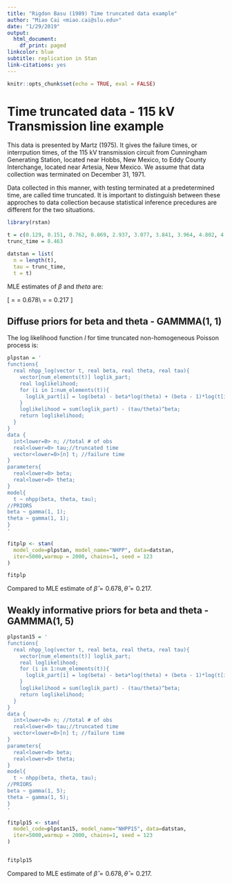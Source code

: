 ```yaml
---
title: "Rigdon Basu (1989) Time truncated data example"
author: "Miao Cai <miao.cai@slu.edu>"
date: "1/29/2019"
output:
  html_document:
    df_print: paged
linkcolor: blue
subtitle: replication in Stan
link-citations: yes
---
```


```r
knitr::opts_chunk$set(echo = TRUE, eval = FALSE)
```

# Time truncated data - 115 kV Transmission line example

This data is presented by Martz (1975). It gives the failure times, or interrpution times, of the 115 kV transmission circuit from Cunningham Generating Station, located near Hobbs, New Mexico, to Eddy County Interchange, located near Artesia, New Mexico. We assume that data collection was terminated on December 31, 1971.

Data collected in this manner, with testing terminated at a predetermined time, are called time truncated. It is important to distinguish between these approches to data collection because statistical inference precedures are different for the two situations.

```r
library(rstan)

t = c(0.129, 0.151, 0.762, 0.869, 2.937, 3.077, 3.841, 3.964, 4.802, 4.898, 7.868, 8.430)
trunc_time = 8.463

datstan = list(
  n = length(t),
  tau = trunc_time,
  t = t)
```

MLE estimates of $\beta$ and $theta$ are:

\[
\hat{\beta} = \frac{12}{\sum_{i=1}^{12}\ln(8.463/t_i)} = 0.678\\
\hat{\theta} = \frac{8.463}{12^{1/0.678}} = 0.217
\]


## Diffuse priors for beta and theta - GAMMMA(1, 1)

The log likelihood function $l$ for time truncated non-homogeneous Poisson process is:

\begin{align*}
l & = \log \Big(\prod_{i=1}^n\frac{\beta}{\theta}(\frac{t_i}{\theta})^{\beta - 1}\Big)e^{-(\tau/\theta)^\beta}\\
& = \sum_{i=1}^n\log\Big(\frac{\beta}{\theta}(\frac{t_i}{\theta})^{\beta - 1}\Big) - (\frac{\tau}{\theta})^\beta\\
& = n\log\beta - n\beta\log\theta + (\beta - 1)\sum_{i=1}^n\log t_i - (\frac{\tau}{\theta})^\beta
\end{align*}

```r
plpstan = '
functions{
  real nhpp_log(vector t, real beta, real theta, real tau){
    vector[num_elements(t)] loglik_part;
    real loglikelihood;
    for (i in 1:num_elements(t)){
      loglik_part[i] = log(beta) - beta*log(theta) + (beta - 1)*log(t[i]);
    }
    loglikelihood = sum(loglik_part) - (tau/theta)^beta;
    return loglikelihood;
  }
}
data {
  int<lower=0> n; //total # of obs
  real<lower=0> tau;//truncated time
  vector<lower=0>[n] t; //failure time
}
parameters{
  real<lower=0> beta;
  real<lower=0> theta;
}
model{
  t ~ nhpp(beta, theta, tau);
//PRIORS
beta ~ gamma(1, 1);
theta ~ gamma(1, 1);
}
'

fitplp <- stan(
  model_code=plpstan, model_name="NHPP", data=datstan, 
  iter=5000,warmup = 2000, chains=1, seed = 123
)

fitplp
```

Compared to MLE estimate of $\hat{\beta} = 0.678, \hat{\theta} = 0.217$.

## Weakly informative priors for beta and theta - GAMMMA(1, 5)

```r
plpstan15 = '
functions{
  real nhpp_log(vector t, real beta, real theta, real tau){
    vector[num_elements(t)] loglik_part;
    real loglikelihood;
    for (i in 1:num_elements(t)){
      loglik_part[i] = log(beta) - beta*log(theta) + (beta - 1)*log(t[i]);
    }
    loglikelihood = sum(loglik_part) - (tau/theta)^beta;
    return loglikelihood;
  }
}
data {
  int<lower=0> n; //total # of obs
  real<lower=0> tau;//truncated time
  vector<lower=0>[n] t; //failure time
}
parameters{
  real<lower=0> beta;
  real<lower=0> theta;
}
model{
  t ~ nhpp(beta, theta, tau);
//PRIORS
beta ~ gamma(1, 5);
theta ~ gamma(1, 5);
}
'

fitplp15 <- stan(
  model_code=plpstan15, model_name="NHPP15", data=datstan, 
  iter=5000,warmup = 2000, chains=1, seed = 123
)


fitplp15
```

Compared to MLE estimate of $\hat{\beta} = 0.678, \hat{\theta} = 0.217$.